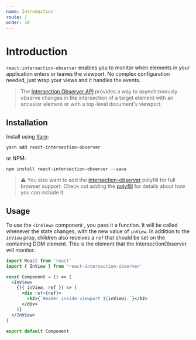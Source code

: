 ```yaml
---
name: Introduction
route: /
order: 10
---
```


# Introduction

`react-intersection-observer` enables you to monitor when elements in your
application enters or leaves the viewport. No complex configuration needed, just
wrap your views and it handles the events.

> The
> [Intersection Observer API](https://developer.mozilla.org/en-US/docs/Web/API/Intersection_Observer_API)
> provides a way to asynchronously observe changes in the intersection of a
> target element with an ancestor element or with a top-level document's
> viewport.

## Installation

Install using [Yarn](https://yarnpkg.com):

```
yarn add react-intersection-observer
```

or NPM:

```
npm install react-intersection-observer --save
```

> ⚠️ You also want to add the
> [intersection-observer](https://www.npmjs.com/package/react-intersection-observer)
> polyfill for full browser support. Check out adding the [polyfill](/polyfill)
> for details about how you can include it.

## Usage

To use the `<InView>` component , you pass it a function. It will be called
whenever the state changes, with the new value of `inView`. In addition to the
`inView` prop, children also receives a `ref` that should be set on the
containing DOM element. This is the element that the IntersectionObserver will
monitor.

```jsx
import React from 'react'
import { InView } from 'react-intersection-observer'

const Component = () => (
  <InView>
    {({ inView, ref }) => (
      <div ref={ref}>
        <h2>{`Header inside viewport ${inView}.`}</h2>
      </div>
    )}
  </InView>
)

export default Component
```
